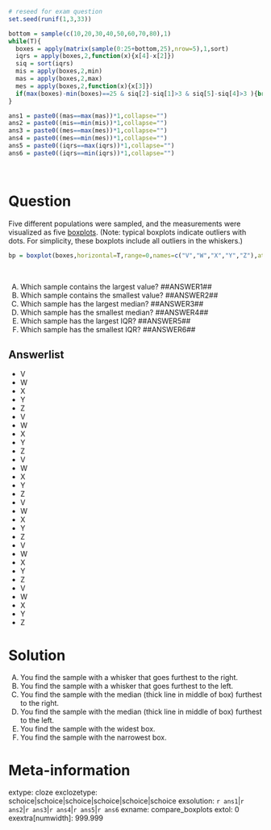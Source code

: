 ```r

# reseed for exam question
set.seed(runif(1,3,33))

bottom = sample(c(10,20,30,40,50,60,70,80),1)
while(T){
  boxes = apply(matrix(sample(0:25+bottom,25),nrow=5),1,sort)
  iqrs = apply(boxes,2,function(x){x[4]-x[2]})
  siq = sort(iqrs)
  mis = apply(boxes,2,min)
  mas = apply(boxes,2,max)
  mes = apply(boxes,2,function(x){x[3]})
  if(max(boxes)-min(boxes)==25 & siq[2]-siq[1]>3 & siq[5]-siq[4]>3 ){break}
}

ans1 = paste0((mas==max(mas))*1,collapse="")
ans2 = paste0((mis==min(mis))*1,collapse="")
ans3 = paste0((mes==max(mes))*1,collapse="")
ans4 = paste0((mes==min(mes))*1,collapse="")
ans5 = paste0((iqrs==max(iqrs))*1,collapse="")
ans6 = paste0((iqrs==min(iqrs))*1,collapse="")
```
\


Question
========

Five different populations were sampled, and the measurements were visualized as five [boxplots](https://en.wikipedia.org/wiki/Box_plot){target="blank"}. (Note: typical boxplots indicate outliers with dots. For simplicity, these boxplots include all outliers in the whiskers.)

```r
bp = boxplot(boxes,horizontal=T,range=0,names=c("V","W","X","Y","Z"),at=5:1)
```
\

A.  Which sample contains the largest value? \#\#ANSWER1\#\#
B.  Which sample contains the smallest value? \#\#ANSWER2\#\#
C.  Which sample has the largest median? \#\#ANSWER3\#\#
D.  Which sample has the smallest median? \#\#ANSWER4\#\#
E.  Which sample has the largest IQR? \#\#ANSWER5\#\#
F.  Which sample has the smallest IQR? \#\#ANSWER6\#\#


Answerlist
--------
* V
* W
* X
* Y
* Z
* V
* W
* X
* Y
* Z
* V
* W
* X
* Y
* Z
* V
* W
* X
* Y
* Z
* V
* W
* X
* Y
* Z
* V
* W
* X
* Y
* Z


Solution
========


A.  You find the sample with a whisker that goes furthest to the right.
B.  You find the sample with a whisker that goes furthest to the left.
C.  You find the sample with the median (thick line in middle of box) furthest to the right.
D.  You find the sample with the median (thick line in middle of box) furthest to the left.
E.  You find the sample with the widest box.
F.  You find the sample with the narrowest box.


Meta-information
================
extype: cloze
exclozetype: schoice|schoice|schoice|schoice|schoice|schoice
exsolution: `r ans1`|`r ans2`|`r ans3`|`r ans4`|`r ans5`|`r ans6`
exname: compare_boxplots
extol: 0
exextra[numwidth]: 999.999
